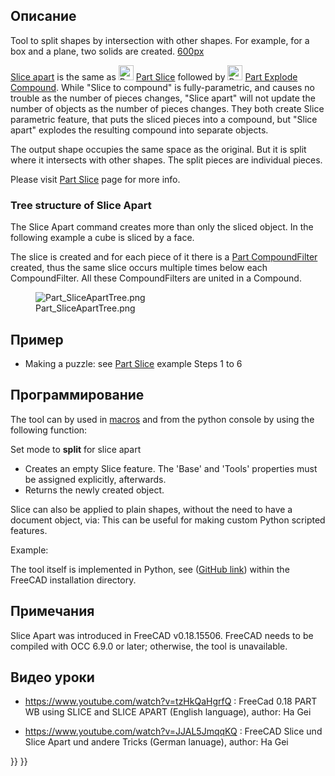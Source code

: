 <languages/>

<div class="mw-translate-fuzzy">
{{Docnav/ru
|[[Part_BooleanFragments/ru|Получить все фрагменты]]
|[[Part_Slice/ru|Slice to compound]]
|[[Part_Workbench/ru|Верстак Part]]
|IconL=Part_BooleanFragments.svg
|IconR=Part_Slice.svg
|IconC=Workbench_Part.svg
}}
</div>

<div class="mw-translate-fuzzy">
{{GuiCommand/ru
|Name=Part SliceApart
|Name/ru=Part SliceApart
|MenuLocation=Деталь → Разделить → Slice Apart
|Workbenches=[[Part_Workbench/ru|Part]]
|Version=0.18
|SeeAlso=[[Part_Slice/ru|Part Slice to compound]], [[Part_ExplodeCompound/ru|Part Explode Compound]]
}}
</div>

==Описание== 

Tool to split shapes by intersection with other shapes. For example, for a box and a plane, two solids are created.
[[image:Part_Slice_Demo.png|600px]]

{{Caption| Above: the pieces were moved apart manually afterwards, to reveal the slicing.}}

[[Part SliceApart|Slice apart]] is the same as [[Image:Part_Slice.svg|24px|link=Part_Slice]] [[Part Slice|Part Slice]] followed by [[Image:Part_ExplodeCompound.svg|24px|link=Part_ExplodeCompound]] [[Part_ExplodeCompound|Part Explode Compound]]. While "Slice to compound" is fully-parametric, and causes no trouble as the number of pieces changes, "Slice apart" will not update the number of objects as the number of pieces changes.
They both create Slice parametric feature, that puts the sliced pieces into a compound, but "Slice apart" explodes the resulting compound into separate objects.

The output shape occupies the same space as the original. But it is split where it intersects with other shapes. The split pieces are individual pieces. 


Please visit [[Part Slice|Part Slice]] page for more info.

===Tree structure of Slice Apart===
The Slice Apart command creates more than only the sliced object. In the following example a cube is sliced by a face.

The slice is created and for each piece of it there is a [[Part CompoundFilter]] created, thus the same slice occurs multiple times below each CompoundFilter. All these CompoundFilters are united in a Compound.

[[Image:Part_SliceApartTree.png]]

==Пример==

* Making a puzzle: see [[Part Slice|Part Slice]] example Steps 1 to 6

==Программирование== 

The tool can by used in [[macros]] and from the python console by using the following function:
 {{incode|BOPTools.SplitFeatures.makeSlice(name)}}

Set mode to '''split''' for slice apart

* Creates an empty Slice feature. The 'Base' and 'Tools' properties must be assigned explicitly, afterwards.
* Returns the newly created object.

Slice can also be applied to plain shapes, without the need to have a document object, via:
{{Code|code=BOPTools.SplitAPI.slice(base_shape, tool_shapes, mode, tolerance = 0.0)}}
This can be useful for making custom Python scripted features.


Example:
{{code|code=
import BOPTools.SplitFeatures
j = BOPTools.SplitFeatures.makeSlice(name= 'Slice')
j.Base = FreeCADGui.Selection.getSelection()[0]
j.Tools = FreeCADGui.Selection.getSelection()[1:]
}}

The tool itself is implemented in Python, see {{FileName|/Mod/Part/BOPTools/SplitFeatures.py}} ([https://github.com/FreeCAD/FreeCAD/blob/master/src/Mod/Part/BOPTools/SplitFeatures.py GitHub link]) within the FreeCAD installation directory.

==Примечания==

Slice Apart was introduced in FreeCAD v0.18.15506. FreeCAD needs to be compiled with OCC 6.9.0 or later; otherwise, the tool is unavailable.

==Видео уроки== 

* https://www.youtube.com/watch?v=tzHkQaHgrfQ : FreeCad 0.18 PART WB using SLICE and SLICE APART (English language), author: Ha Gei

* https://www.youtube.com/watch?v=JJAL5JmqqKQ : FreeCAD Slice und Slice Apart und andere Tricks (German lanuage), author: Ha Gei


<div class="mw-translate-fuzzy">
{{Docnav/ru
|[[Part_BooleanFragments/ru|BooleanFragments]]
|[[Part_Slice/ru|Slice]]
|[[Part_Workbench/ru|Part]]
|IconL=Part_BooleanFragments.svg
|IconR=Part_Slice.svg
|IconC=Workbench_Part.svg
}}
</div>

{{Part Tools navi{{#translation:}}}}
{{Userdocnavi{{#translation:}}}}